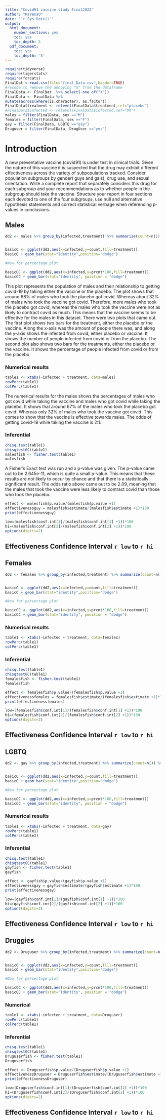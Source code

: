 ```yaml
---
title: "Covid91 vaccine study Final2022"
author: "MarenaO"
date: "`r Sys.Date()`"
output:
  html_document:
    number_sections: yes
    toc: yes
    toc_depth: 5
  pdf_document:
    toc: yes
    toc_depth: '5'
---
```



```r
require(tidyverse)
require(tigerstats)
require(forcats)
FinalDat <-read.csv(file="final_Data.csv",header=TRUE)
#recode to remove the annoying "X" from the dataframe
FinalData <- FinalDat  %>% select(-one_of("X"))
FinalData <- FinalData %>%
mutate(across(where(is.character), as.factor))
FinalData$treatment <- relevel(FinalData$treatment,ref="placebo")
#FinalData$infected <- relevel(FinalData$infected,ref="OK")
males = filter(FinalData, sex =="M")
females = filter(FinalData, sex =="F")
gay = filter(FinalData, LGBTQ =="gay")
Druguser = filter(FinalData, DrugUser =="yes")
```


# Introduction

A new  preventative vaccine (covid91) is under test in clinical trials. Given the nature of this vaccine it is suspected that the drug may exhibit different effectiveness across the variety of subpopulations tracked. Consider population subgroups by gender( guys and gals), drug use, and sexual orientation. Write a complete report that separately considers this drug for each subgroup and your recommendations as to whether people in the subgroup should take the vaccine. Structure your report in four sections each devoted to one of the four subgroups, use null and alternative hypothesis statements and correct statistical verbage when referencing p-values in conclusions.

## Males

```r
dd2 <- males %>% group_by(infected,treatment) %>% summarize(count=n()) %>% mutate(prcnt=count/sum(count))


basicC <- ggplot(dd2,aes(x=infected,y=count,fill=treatment))
basicC + geom_bar(stat="identity",position="dodge")

#Now for percentage plot

basicCC <- ggplot(dd2,aes(x=infected,y=prcnt*100,fill=treatment)) 
basicCC + geom_bar(stat="identity", position = "dodge")
```


This plot represents the population of males and their relationship to getting covid-19 by taking either the vaccine or the placebo. The plot shows that around 68% of males who took the placebo got covid. Whereas about 32% of males who took the vaccine got covid. Therefore, more males who took the placebo got covid, whereas the males who took the vaccine were not as likely to contract covid as much. This means that the vaccine seems to be effective for the males in this dataset. 
  There were two plots that came out. The first plot shows two bars for the treatment, either the placebo or the vaccine. Along the x-axis was the amount of people there was, and along the y-axis shows the infected from covid, either placebo or vaccine. It shows the number of people infected from covid or from the placebo. The second plot also shows two bars for the treatments, either the placebo or the vaccine. It shows the percentage of people infected from covid or from the placebo.



### Numerical results

```r
table1 <- xtabs(~infected + treatment, data=males)
rowPerc(table1)
colPerc(table1)
```

The numerical results for the males shows the percentages of males who got covid while taking the vaccine and males who got covid while taking the placebo. It shows that around 67% of the males who took the placebo got covid. Whereas only 32% of males who took the vaccine got covid. This comes to show that the vaccine is effective towards males. The odds of getting covid-19 while taking the vaccine is 2:1.

### Inferential 



```r
chisq.test(table1)
chisqtestGC(table1)
malesfish <- fisher.test(table1)
malesfish
```

A Fisher’s Exact test was run and a p-value was given. The p-value came out to be 2.645e-11, which is quite a small p-value. This means that these results are not likely to occur by chance and that there is a statistically significant result.
	The odds ratio above came out to be 2.09, meaning that the males that took the vaccine were less likely to contract covid than those who took the placebo.



```r
effect <- malesfish$p.value/(malesfish$p.value +1)
effectivenessguy = malesfish$estimate/(malesfish$estimate +1)*100
print(effectivenessguy)
```




```r
low=(malesfish$conf.int[1]/(malesfish$conf.int[1] +1))*100
hi=(malesfish$conf.int[2]/(malesfish$conf.int[2] +1))*100
options(digits=2)
```


## Effectiveness Confidence Interval `r low`  to `r hi`



## Females

```r
dd2 <- females %>% group_by(infected,treatment) %>% summarize(count=n()) %>% mutate(prcnt=count/sum(count))


basicC <- ggplot(dd2,aes(x=infected,y=count,fill=treatment))
basicC + geom_bar(stat="identity",position="dodge")

#Now for percentage plot

basicCC <- ggplot(dd2,aes(x=infected,y=prcnt*100,fill=treatment)) 
basicCC + geom_bar(stat="identity", position = "dodge")
```

### Numerical results

```r
table1 <- xtabs(~infected + treatment, data=females)
rowPerc(table1)
colPerc(table1)
```

### Inferential 



```r
chisq.test(table1)
chisqtestGC(table1)
femalesfish <- fisher.test(table1)
femalesfish
```

```r
effect <- femalesfish$p.value/(femalesfish$p.value +1)
effectivenessfemales = femalesfish$estimate/(femalesfish$estimate +1)*100
print(effectivenessfemales)
```



```r
low=(femalesfish$conf.int[1]/(femalesfish$conf.int[1] +1))*100
hi=(femalesfish$conf.int[2]/(femalesfish$conf.int[2] +1))*100
options(digits=2)
```

## Effectiveness Confidence Interval `r low`  to `r hi`


## LGBTQ

```r
dd2 <- gay %>% group_by(infected,treatment) %>% summarize(count=n()) %>% mutate(prcnt=count/sum(count))


basicC <- ggplot(dd2,aes(x=infected,y=count,fill=treatment))
basicC + geom_bar(stat="identity",position="dodge")

#Now for percentage plot

basicCC <- ggplot(dd2,aes(x=infected,y=prcnt*100,fill=treatment)) 
basicCC + geom_bar(stat="identity", position = "dodge")
```



### Numerical results

```r
table1 <- xtabs(~infected + treatment, data=gay)
rowPerc(table1)
colPerc(table1)
```

### Inferential 



```r
chisq.test(table1)
chisqtestGC(table1)
gayfish <- fisher.test(table1)
gayfish
```

```r
effect <- gayfish$p.value/(gayfish$p.value +1)
effectivenessgay = gayfish$estimate/(gayfish$estimate +1)*100
print(effectivenessgay)
```



```r
low=(gayfish$conf.int[1]/(gayfish$conf.int[1] +1))*100
hi=(gayfish$conf.int[2]/(gayfish$conf.int[2] +1))*100
options(digits=2)
```


## Effectiveness Confidence Interval `r low`  to `r hi`


## Druggies

```r
dd2 <- Druguser %>% group_by(infected,treatment) %>% summarize(count=n()) %>% mutate(prcnt=count/sum(count))


basicC <- ggplot(dd2,aes(x=infected,y=count,fill=treatment))
basicC + geom_bar(stat="identity",position="dodge")

#Now for percentage plot

basicCC <- ggplot(dd2,aes(x=infected,y=prcnt*100,fill=treatment)) 
basicCC + geom_bar(stat="identity", position = "dodge")
```

### Numerical

```r
table1 <- xtabs(~infected + treatment, data=Druguser)
rowPerc(table1)
colPerc(table1)
```

### Inferential 


```r
chisq.test(table1)
chisqtestGC(table1)
Druguserfish <- fisher.test(table1)
Druguserfish
```

```r
effect <- Druguserfish$p.value/(Druguserfish$p.value +1)
effectivenessDruguser = Druguserfish$estimate/(Druguserfish$estimate +1)*100
print(effectivenessDruguser)
```



```r
low=(Druguserfish$conf.int[1]/(Druguserfish$conf.int[1] +1))*100
hi=(Druguserfish$conf.int[2]/(Druguserfish$conf.int[2] +1))*100
options(digits=2)
```

## Effectiveness Confidence Interval `r low`  to `r hi`
